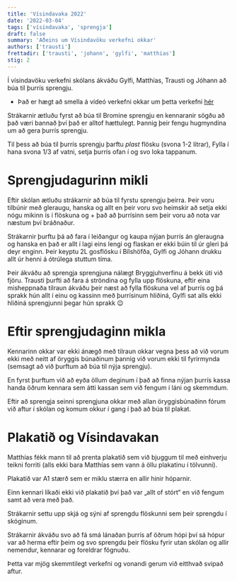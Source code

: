 ```yaml
---
title: 'Vísindavaka 2022'
date: '2022-03-04'
tags: ['vísindavaka', 'sprengja']
draft: false
summary: 'Aðeins um Vísindavöku verkefni okkar'
authors: ['trausti']
frettadir: ['trausti', 'johann', 'gylfi', 'matthias']
stig: 2
---
```


Í vísindavöku verkefni skólans ákváðu Gylfi, Matthías, Trausti og Jóhann að búa til þurrís sprengju.

- Það er hægt að smella á vídeó verkefni okkar um þetta verkefni [hér](/verkefni/Thurris)

Strákarnir ætluðu fyrst að búa til Bromine sprengju en kennaranir sögðu að það væri bannað því það er alltof hættulegt.
Þannig þeir fengu hugmyndina um að gera þurrís sprengju.

Til þess að búa til þurrís sprengju þarftu _plast_ flösku (svona 1-2 lítrar), Fylla í hana svona 1/3 af vatni, setja þurrís ofan í og svo loka tappanum.

<TOCInline toc={props.toc} asDisclosure />

# Sprengjudagurinn mikli

Eftir skólan ætluðu strákarnir að búa til fyrstu sprengju þeirra. Þeir voru tilbúnir með gleraugu, hanska og allt en þeir voru svo heimskir að
setja ekki nógu mikinn ís í flöskuna og + það að þurrísinn sem þeir voru að nota var næstum því bráðnaður.

Strákarnir þurftu þá að fara í leiðangur og kaupa nýjan þurrís án gleraugna og hanska en það er allt í lagi eins lengi og flaskan
er ekki búin til úr gleri þá deyr enginn. Þeir keyptu 2L gosflösku í Bílshöfða, Gylfi og Jóhann drukku allt úr henni á ótrúlega stuttum tíma.

Þeir ákváðu að sprengja sprengjuna nálægt Bryggjuhverfinu á bekk úti við fjöru. Trausti þurfti að fara á ströndina og fylla upp flöskuna,
eftir eina misheppnaða tilraun ákváðu þeir næst að fylla flöskuna vel af þurrís og þá sprakk hún allt í einu og kassinn með þurrísinum hliðiná, Gylfi sat alls ekki
hliðiná sprengjunni þegar hún sprakk 😉

# Eftir sprengjudaginn mikla

Kennarinn okkar var ekki ánægð með tilraun okkar vegna þess að við vorum ekki með neitt af öryggis búnaðinum þannig við vorum ekki til fyrirmynda
(semsagt að við þurftum að búa til nýja sprengju).

En fyrst þurftum við að eyða öllum deginum í það að finna nýjan þurrís kassa handa öðrum kennara sem átti kassan sem við fengum í láni og skemmdum.

Eftir að sprengja seinni sprengjuna okkar með allan öryggisbúnaðinn fórum við aftur í skólan og komum okkur í gang í það að búa til plakat.

# Plakatið og Vísindavakan

Matthías fékk mann til að prenta plakatið sem við bjuggum til með einhverju teikni forriti (alls ekki bara Matthías sem vann á öllu plakatinu í tölvunni).

Plakatið var A1 stærð sem er miklu stærra en allir hinir hóparnir.

Einn kennari líkaði ekki við plakatið því það var „allt of stórt“ en við fengum samt að vera með það.

Strákarnir settu upp skjá og sýni af sprengdu flöskunni sem þeir sprengdu í skóginum.

Strákarnir ákváðu svo að fá smá lánaðan þurrís af öðrum hópi því sá hópur var að herma eftir þeim og svo sprengdu þeir flösku fyrir utan
skólan og allir nemendur, kennarar og foreldrar fögnuðu.

Þetta var mjög skemmtilegt verkefni og vonandi gerum við eitthvað svipað aftur.

